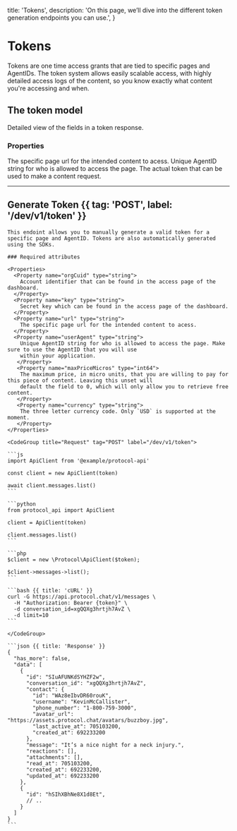   title: 'Tokens',
  description:
    'On this page, we’ll dive into the different token generation endpoints you can use.',
}

# Tokens

Tokens are one time access grants that are tied to specific pages and AgentIDs. The token system allows easily scalable access,
with highly detailed access logs of the content, so you know exactly what content you're accessing and when.

## The token model

Detailed view of the fields in a token response.

### Properties

<Properties>
  <Property name="url" type="string">
    The specific page url for the intended content to acess.
  </Property>
  <Property name="userAgent" type="string">
    Unique AgentID string for who is allowed to access the page.
  </Property>
  <Property name="token" type="string">
    The actual token that can be used to make a content request.
  </Property>
</Properties>

---

## Generate Token {{ tag: 'POST', label: '/dev/v1/token' }}

<Row>
  <Col>

    This endoint allows you to manually generate a valid token for a specific page and AgentID. Tokens are also automatically generated
    using the SDKs.

    ### Required attributes

    <Properties>
      <Property name="orgCuid" type="string">
        Account identifier that can be found in the access page of the dashboard.
      </Property>
      <Property name="key" type="string">
        Secret key which can be found in the access page of the dashboard.
      </Property>
      <Property name="url" type="string">
        The specific page url for the intended content to acess.
      </Property>
      <Property name="userAgent" type="string">
        Unique AgentID string for who is allowed to access the page. Make sure to use the AgentID that you will use
        within your application.
       </Property>
       <Property name="maxPriceMicros" type="int64">
        The maximum price, in micro units, that you are willing to pay for this piece of content. Leaving this unset will
        default the field to 0, which will only allow you to retrieve free content.
       </Property>
       <Property name="currency" type="string">
        The three letter currency code. Only `USD` is supported at the moment.
       </Property>
    </Properties>

  </Col>
  <Col sticky>

    <CodeGroup title="Request" tag="POST" label="/dev/v1/token">

    ```js
    import ApiClient from '@example/protocol-api'

    const client = new ApiClient(token)

    await client.messages.list()
    ```

    ```python
    from protocol_api import ApiClient

    client = ApiClient(token)

    client.messages.list()
    ```

    ```php
    $client = new \Protocol\ApiClient($token);

    $client->messages->list();
    ```

    ```bash {{ title: 'cURL' }}
    curl -G https://api.protocol.chat/v1/messages \
      -H "Authorization: Bearer {token}" \
      -d conversation_id=xgQQXg3hrtjh7AvZ \
      -d limit=10
    ```

    </CodeGroup>

    ```json {{ title: 'Response' }}
    {
      "has_more": false,
      "data": [
        {
          "id": "SIuAFUNKdSYHZF2w",
          "conversation_id": "xgQQXg3hrtjh7AvZ",
          "contact": {
            "id": "WAz8eIbvDR60rouK",
            "username": "KevinMcCallister",
            "phone_number": "1-800-759-3000",
            "avatar_url": "https://assets.protocol.chat/avatars/buzzboy.jpg",
            "last_active_at": 705103200,
            "created_at": 692233200
          },
          "message": "It’s a nice night for a neck injury.",
          "reactions": [],
          "attachments": [],
          "read_at": 705103200,
          "created_at": 692233200,
          "updated_at": 692233200
        },
        {
          "id": "hSIhXBhNe8X1d8Et",
          // ..
        }
      ]
    }
    ```

  </Col>
</Row>
